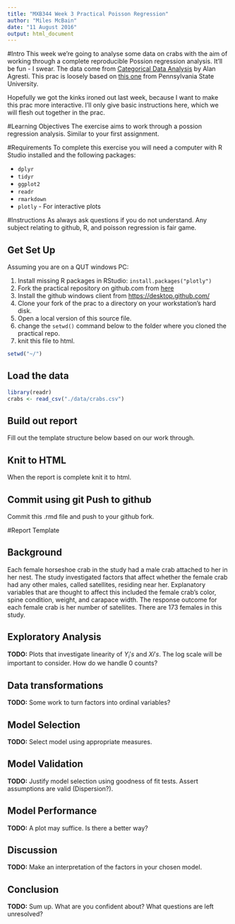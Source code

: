 ```yaml
---
title: "MXB344 Week 3 Practical Poisson Regression"
author: "Miles McBain"
date: "11 August 2016"
output: html_document
---
```


#Intro
This week we're going to analyse some data on crabs with the aim of working through a complete reproducible Possion regression analysis. It'll be fun - I swear. The data come from [Categorical Data Analysis](http://www.stat.ufl.edu/~aa/cda/data.html) by Alan Agresti. This prac is loosely based on [this one](https://onlinecourses.science.psu.edu/stat504/node/169) from Pennsylvania State University.

Hopefully we got the kinks ironed out last week, because I want to make this prac more interactive. I'll only give basic instructions here, which we will flesh out together in the prac.

#Learning Objectives
The exercise aims to work through a possion regression analysis. Similar to your first assignment.

#Requirements
To complete this exercise you will need a computer with R Studio installed and the following packages:

* `dplyr`
* `tidyr`
* `ggplot2`
* `readr`
* `rmarkdown`
* `plotly` - For interactive plots


#Instructions
As always ask questions if you do not understand. Any subject relating to github, R, and poisson regression is fair game.

## Get Set Up
Assuming you are on a QUT windows PC:

1. Install missing R packages in RStudio: `install.packages("plotly")`
2. Fork the practical repository on github.com from [here](https://github.com/MilesMcBain/MXB344_wk3_prac)
3. Install the github windows client from [https://desktop.github.com/](https://desktop.github.com/)
4. Clone your fork of the prac to a directory on your workstation's hard disk.
5. Open a local version of this source file.
6. change the `setwd()` command below to the folder where you cloned the practical repo.
7. knit this file to html.

```r
setwd("~/")
```


## Load the data
```r
library(readr)
crabs <- read_csv("./data/crabs.csv")
```

## Build out report
Fill out the template structure below based on our work through.

## Knit to HTML
When the report is complete knit it to html.

## Commit using git Push to github
Commit this .rmd file and push to your github fork.

#Report Template

## Background
Each female horseshoe crab in the study had a male crab attached to her in her nest. The study investigated factors that affect whether the female crab had any other males, called satellites, residing near her. Explanatory variables that are thought to affect this included the female crab’s color, spine condition, weight, and carapace width. The response outcome for each female crab is her number of satellites. There are 173 females in this study. 

## Exploratory Analysis
**TODO:** Plots that investigate linearity of $Y_{i}'s$ and $X{i}'s$. The log scale will be important to consider. How do we handle 0 counts?   

## Data transformations
**TODO:** Some work to turn factors into ordinal variables?

## Model Selection
**TODO:** Select model using appropriate measures.

## Model Validation
**TODO:** Justify model selection using goodness of fit tests. Assert assumptions are valid (Dispersion?).

## Model Performance
**TODO:** A plot may suffice. Is there a better way?

## Discussion
**TODO:** Make an interpretation of the factors in your chosen model.

## Conclusion
**TODO:** Sum up. What are you confident about? What questions are left unresolved?